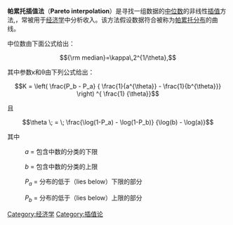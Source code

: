 '''帕累托插值法'''（'''Pareto interpolation'''）是寻找一组数据的[[中位数|中位数]]的非线性[[插值|插值]]方法,，常被用于[[经济学|经济学]]中分析收入。该方法假设数据符合被称为[[帕累托分布|帕累托分布]]的曲线。 

中位数由下面公式给出：

:<math>{\rm median}=\kappa\,2^{1/\theta},</math>

其中参数κ和θ由下列公式给出：

:<math>
K =
\left( 
\frac{P_b - P_a}
{ \frac{1}{a^{\theta}} - \frac{1}{b^{\theta}}} 
\right) ^{ \frac{1} {\theta}}
</math>

且

:<math>
\theta \; = \;
\frac{\log(1-P_a) - \log(1-P_b)}
{\log(b) - \log(a)}
</math>

其中

:''a'' = 包含中数的分类的下限

:''b'' = 包含中数的分类的上限 

:''P''<sub>''a''</sub> = 分布的低于（lies below）下限的部分

:''P''<sub>''b''</sub> = 分布的低于（lies below）上限的部分

[[Category:经济学|Category:经济学]]
[[Category:插值论|Category:插值论]]